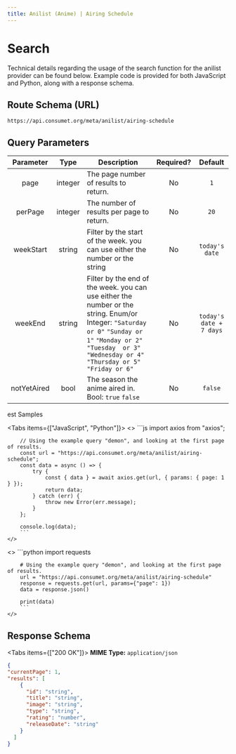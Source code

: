 ```yaml
---
title: Anilist (Anime) | Airing Schedule
---
```



# Search

Technical details regarding the usage of the search function for the anilist provider can be found below. Example code is provided for both JavaScript and Python, along with a response schema.

## Route Schema (URL)

```
https://api.consumet.org/meta/anilist/airing-schedule
```

## Query Parameters

|  Parameter  |  Type   | Description                                                                                                                                                                                                           | Required? |         Default         |
| :---------: | :-----: | --------------------------------------------------------------------------------------------------------------------------------------------------------------------------------------------------------------------- | :-------: | :---------------------: |
|    page     | integer | The page number of results to return.                                                                                                                                                                                 |    No     |           `1`           |
|   perPage   | integer | The number of results per page to return.                                                                                                                                                                             |    No     |          `20`           |
|  weekStart  | string  | Filter by the start of the week. you can use either the number or the string                                                                                                                                          |    No     |     `today's date`      |
|   weekEnd   | string  | Filter by the end of the week. you can use either the number or the string. Enum/or Integer: `"Saturday or 0"` `"Sunday or 1"` `"Monday or 2"` `"Tuesday  or 3"` `"Wednesday or 4"` `"Thursday or 5"` `"Friday or 6"` |    No     | `today's date + 7 days` |
| notYetAired |  bool   | The season the anime aired in. Bool: `true` `false`                                                                                                                                                                   |    No     |         `false`         |

est Samples

<Tabs items={["JavaScript", "Python"]}>
  <Tab>
    <>
        ```js
        import axios from "axios";

        // Using the example query "demon", and looking at the first page of results.
        const url = "https://api.consumet.org/meta/anilist/airing-schedule";
        const data = async () => {
            try {
                const { data } = await axios.get(url, { params: { page: 1 } });
                return data;
            } catch (err) {
                throw new Error(err.message);
            }
        };

        console.log(data);
        ```
    </>

  </Tab>
  <Tab>
    <>
        ```python
        import requests

        # Using the example query "demon", and looking at the first page of results.
        url = "https://api.consumet.org/meta/anilist/airing-schedule"
        response = requests.get(url, params={"page": 1})
        data = response.json()

        print(data)
        ```
    </>

  </Tab>
</Tabs>

## Response Schema

<Tabs items={["200 OK"]}>
  <Tab>
  **MIME Type:** `application/json`
  ```json copy=false
  {
  "currentPage": 1,
  "results": [
      {
        "id": "string",
        "title": "string",
        "image": "string",
        "type": "string",
        "rating": "number",
        "releaseDate": "string"
      }
    ]
  }
  ```
  </Tab>
</Tabs>
